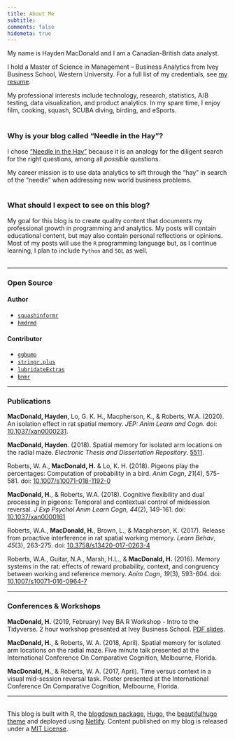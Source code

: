 ```yaml
---
title: About Me
subtitle:
comments: false
hidemeta: true
---
```


My name is Hayden MacDonald and I am a Canadian-British data analyst.  

I hold a Master of Science in Management &#8211; Business Analytics from Ivey Business School, Western University. For a full list of my credentials, see <a href="/cv.pdf" target="_blank">my resume</a>.  

My professional interests include technology, research, statistics, A/B testing, data visualization, and product analytics. In my spare time, I enjoy film, cooking, squash, SCUBA diving, birding, and eSports.  
&nbsp;  

### Why is your blog called "Needle in the Hay"?
  
I chose <a href="https://dictionary.cambridge.org/dictionary/english/a-needle-in-a-haystack" target="_blank">"Needle in the Hay"</a> because it is an analogy for the diligent search for the right questions, among all *possible* questions.  

My career mission is to use data analytics to sift through the "hay" in search of the "needle" when addressing new world business problems.  
&nbsp;  
 
### What should I expect to see on this blog?  
  
My goal for this blog is to create quality content that documents my professional growth in programming and analytics. My posts will contain educational content, but may also contain personal reflections or opinions. Most of my posts will use the `R` programming language but, as I continue learning, I plan to include `Python` and `SQL` as well.  
&nbsp;  

----

### Open Source

#### Author

- <a href="https://github.com/HaydenMacDonald/squashinformr" target="_blank">`squashinformr`</a>
- <a href="/post/hmdrmd/" target="_blank">`hmdrmd`</a>

#### Contributor

- <a href="https://github.com/davidsjoberg/ggbump" target="_blank">`ggbump`</a>
- <a href="https://github.com/johncassil/stringr.plus" target="_blank">`stringr.plus`</a>
- <a href="https://github.com/HaydenMacDonald/lubridateExtras" target="_blank">`lubridateExtras`</a>
- <a href="https://github.com/philip-khor/bnmr" target="_blank">`bnmr`</a>

----

### Publications
**MacDonald, Hayden**, Lo, G. K. H., Macpherson, K., & Roberts, W.A. (2020). An isolation effect in rat spatial memory. *JEP: Anim Learn and Cogn*. doi: <a href="https://psycnet.apa.org/record/2019-72853-001" target="_blank">10.1037/xan0000231</a>.

**MacDonald, Hayden**. (2018). Spatial memory for isolated arm locations on the radial maze. *Electronic Thesis and Dissertation Repository*. <a href="https://ir.lib.uwo.ca/etd/5511" target="_blank">5511</a>.  

Roberts, W. A., **MacDonald, H.** & Lo, K. H. (2018). Pigeons play the percentages: Computation of probability in a bird. *Anim Cogn*, *21*(4), 575-581. doi: <a href="https://link.springer.com/article/10.1007%2Fs10071-018-1192-0" target="_blank">10.1007/s10071-018-1192-0</a>

**MacDonald, H.**, & Roberts, W.A. (2018). Cognitive flexibility and dual processing in pigeons: Temporal and contextual control of midsession reversal. *J Exp Psychol Anim Learn Cogn*, *44*(2), 149-161. doi: <a href="http://psycnet.apa.org/record/2018-07553-001" target="_blank">10.1037/xan0000161</a>

Roberts, W.A., **MacDonald, H.**, Brown, L., & Macpherson, K. (2017). Release from proactive interference in rat spatial working memory. *Learn Behav*, *45*(3), 263-275. doi: <a href="https://link.springer.com/article/10.3758%2Fs13420-017-0263-4" target="_blank">10.3758/s13420-017-0263-4</a>

Roberts, W.A., Guitar, N.A., Marsh, H.L., & **MacDonald, H.** (2016). Memory systems in the rat: effects of reward probability, context, and congruency between working and reference memory. *Anim Cogn*, *19*(3), 593-604. doi: <a href="https://link.springer.com/article/10.1007%2Fs10071-016-0964-7" target="_blank">10.1007/s10071-016-0964-7</a>  

-------

### Conferences & Workshops
**MacDonald, H.** (2019, February) Ivey BA R Workshop - Intro to the Tidyverse. 2 hour workshop presented at Ivey Business School. <a href="https://drive.google.com/file/d/1lW2JloOUYSpNkdT8xwR84ZDXGClAJrf5/view?usp=sharing" target="_blank">PDF slides</a>.

**MacDonald, H.**, & Roberts, W. A. (2018, April). Spatial memory for isolated arm locations on the radial maze. Five minute talk presented at the International Conference On Comparative Cognition, Melbourne, Florida.

**MacDonald, H.**, & Roberts, W. A. (2017, April). Time versus context in a visual mid-session reversal task. Poster presented at the International Conference On Comparative Cognition, Melbourne, Florida.  

----
&nbsp;  
This blog is built with R, the <a href="https://github.com/rstudio/blogdown" target="_blank">blogdown package</a>, <a href="https://gohugo.io/" target="_blank">Hugo</a>, the <a href="https://themes.gohugo.io/beautifulhugo/" target="_blank">beautifulhugo theme</a> and deployed using <a href="https://www.netlify.com/" target="_blank">Netlify</a>. Content published on my blog is released under a <a href="https://github.com/HaydenMacDonald/needle-in-the-hay/blob/master/LICENSE" target="_blank">MIT License</a>.  
&nbsp;  
  
